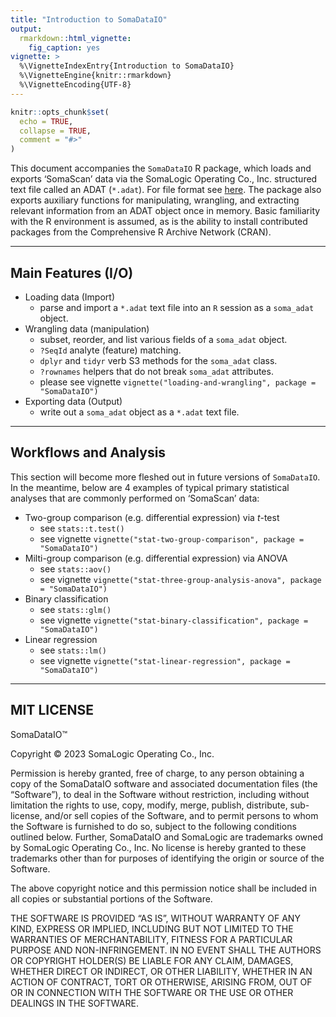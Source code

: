 ```yaml
---
title: "Introduction to SomaDataIO"
output:
  rmarkdown::html_vignette:
    fig_caption: yes
vignette: >
  %\VignetteIndexEntry{Introduction to SomaDataIO}
  %\VignetteEngine{knitr::rmarkdown}
  %\VignetteEncoding{UTF-8}
---
```


```r
knitr::opts_chunk$set(
  echo = TRUE,
  collapse = TRUE,
  comment = "#>"
)
```


This document accompanies the `SomaDataIO` R package, which loads
and exports 'SomaScan' data via the SomaLogic Operating Co., Inc.
structured text file called an ADAT (`*.adat`).
For file format see
[here](https://github.com/SomaLogic/SomaLogic-Data/blob/master/README.md).
The package also exports auxiliary functions for manipulating, wrangling,
and extracting relevant information from an ADAT object once in memory.
Basic familiarity with the R environment is assumed, as is the ability to install
contributed packages from the Comprehensive R Archive Network (CRAN).


-------------------


## Main Features (I/O)

* Loading data (Import)
    + parse and import a `*.adat` text file into an `R` session
      as a `soma_adat` object.

* Wrangling data (manipulation)
    + subset, reorder, and list various fields of a `soma_adat` object.
    + `?SeqId` analyte (feature) matching.
    + `dplyr` and `tidyr` verb S3 methods for the `soma_adat` class.
    + `?rownames` helpers that do not break `soma_adat` attributes.
    + please see vignette `vignette("loading-and-wrangling", package = "SomaDataIO")`

* Exporting data (Output)
    + write out a `soma_adat` object as a `*.adat` text file.


----------------------

## Workflows and Analysis

This section will become more fleshed out in future versions of
`SomaDataIO`. In the meantime, below are 4 examples of typical
primary statistical analyses that are commonly performed on
'SomaScan' data:

- Two-group comparison (e.g. differential expression) via *t*-test
  + see `stats::t.test()`
  + see vignette `vignette("stat-two-group-comparison", package = "SomaDataIO")`

- Milti-group comparison (e.g. differential expression) via ANOVA
  + see `stats::aov()`
  + see vignette `vignette("stat-three-group-analysis-anova", package = "SomaDataIO")`

- Binary classification
  + see `stats::glm()`
  + see vignette `vignette("stat-binary-classification", package = "SomaDataIO")`

- Linear regression
  + see `stats::lm()`
  + see vignette `vignette("stat-linear-regression", package = "SomaDataIO")`


---------------------


## MIT LICENSE

SomaDataIO™

Copyright © 2023 SomaLogic Operating Co., Inc.

Permission is hereby granted, free of charge, to any person obtaining
a copy of the SomaDataIO software and associated documentation files
(the "Software"), to deal in the Software without restriction,
including without limitation the rights to use, copy, modify, merge,
publish, distribute, sub-license, and/or sell copies of the Software,
and to permit persons to whom the Software is furnished to do so,
subject to the following conditions outlined below.  Further,
SomaDataIO and SomaLogic are trademarks owned by SomaLogic Operating Co., Inc.
No license is hereby granted to these trademarks other than for purposes
of identifying the origin or source of the Software.

The above copyright notice and this permission notice shall be
included in all copies or substantial portions of the Software.

THE SOFTWARE IS PROVIDED "AS IS", WITHOUT WARRANTY OF ANY KIND,
EXPRESS OR IMPLIED, INCLUDING BUT NOT LIMITED TO THE WARRANTIES OF
MERCHANTABILITY, FITNESS FOR A PARTICULAR PURPOSE AND NON-INFRINGEMENT.
IN NO EVENT SHALL THE AUTHORS OR COPYRIGHT HOLDER(S) BE LIABLE FOR
ANY CLAIM, DAMAGES, WHETHER DIRECT OR INDIRECT, OR OTHER LIABILITY,
WHETHER IN AN ACTION OF CONTRACT, TORT OR OTHERWISE, ARISING FROM,
OUT OF OR IN CONNECTION WITH THE SOFTWARE OR THE USE OR OTHER DEALINGS
IN THE SOFTWARE.

